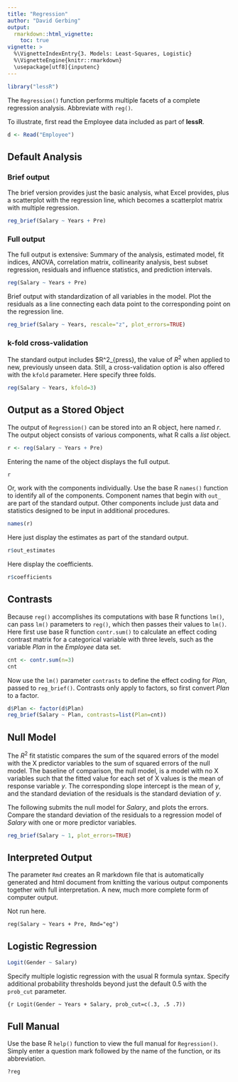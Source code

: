 ```yaml
---
title: "Regression"
author: "David Gerbing"
output: 
  rmarkdown::html_vignette:
    toc: true
vignette: >
  %\VignetteIndexEntry{3. Models: Least-Squares, Logistic}
  %\VignetteEngine{knitr::rmarkdown}
  \usepackage[utf8]{inputenc}
---
```


```r
library("lessR")
```

The `Regression()` function performs multiple facets of a complete regression analysis. Abbreviate with `reg()`.


To illustrate, first read the Employee data included as part of __lessR__.

```r
d <- Read("Employee")
```


## Default Analysis 

### Brief output

The brief version provides just the basic analysis, what Excel provides, plus a scatterplot with the regression line, which becomes a scatterplot matrix with multiple regression.

```r
reg_brief(Salary ~ Years + Pre)
```

### Full output

The full output is extensive: Summary of the analysis, estimated model, fit indices, ANOVA, correlation matrix, collinearity analysis, best subset regression, residuals and influence statistics, and prediction intervals.

```r
reg(Salary ~ Years + Pre)
```

Brief output with standardization of all variables in the model. Plot the residuals as a line connecting each data point to the corresponding point on the regression line.

```r
reg_brief(Salary ~ Years, rescale="z", plot_errors=TRUE)
```


### k-fold cross-validation

The standard output includes $R^2_{press}, the value of $R^2$ when applied to new, previously unseen data. Still, a cross-validation option is also offered with the `kfold` parameter. Here specify three folds.

```r
reg(Salary ~ Years, kfold=3)
```



## Output as a Stored Object

The output of `Regression()` can be stored into an R object, here named _r_. The output object consists of various components, what R calls a _list_ object.

```r
r <- reg(Salary ~ Years + Pre)
```

Entering the name of the object displays the full output.

```r
r
```

Or, work with the components individually. Use the base R `names()` function to identify all of the components. Component names that begin with `out_` are part of the standard output. Other components include just data and statistics designed to be input in additional procedures.

```r
names(r)
```

Here just display the estimates as part of the standard output.

```r
r$out_estimates
```


Here display the coefficients.

```r
r$coefficients
```


## Contrasts

Because `reg()` accomplishes its computations with base R functions `lm()`, can pass `lm()` parameters to `reg()`, which then passes their values to `lm()`. Here first use base R function `contr.sum()` to calculate an effect coding contrast matrix for a categorical variable with three levels, such as the variable _Plan_ in the _Employee_ data set.

```r
cnt <- contr.sum(n=3)
cnt
```

Now use the `lm()` parameter `contrasts` to define the effect coding for _Plan_, passed to `reg_brief()`. Contrasts only apply to factors, so first convert _Plan_ to a factor.

```r
d$Plan <- factor(d$Plan)
reg_brief(Salary ~ Plan, contrasts=list(Plan=cnt))
```


## Null Model

The $R^2$ fit statistic compares the sum of the squared errors of the model with the X predictor variables to the sum of squared errors of the null model.  The baseline of comparison, the null model, is a model with no X variables such that the fitted value for each set of X values is the mean of response variable $y$. The corresponding slope intercept is the mean of $y$, and the standard deviation of the residuals is the standard deviation of $y$.

The following submits the null model for _Salary_, and plots the errors. Compare the standard deviation of the residuals to a regression model of _Salary_ with one or more predictor variables.

```r
reg_brief(Salary ~ 1, plot_errors=TRUE)
```



## Interpreted Output

The parameter `Rmd` creates an R markdown file that is automatically generated and  html document from knitting the various output components together with full interpretation. A new, much more complete form of computer output.

Not run here.

```
reg(Salary ~ Years + Pre, Rmd="eg")
```

## Logistic Regression

```r
Logit(Gender ~ Salary)
```

Specify multiple logistic regression with the usual R formula syntax. Specify additional probability thresholds beyond just the default 0.5 with the `prob_cut` parameter.

```{r
Logit(Gender ~ Years + Salary, prob_cut=c(.3, .5 .7))
```


## Full Manual

Use the base R `help()` function to view the full manual for `Regression()`. Simply enter a question mark followed by the name of the function, or its abbreviation.

```
?reg
```

